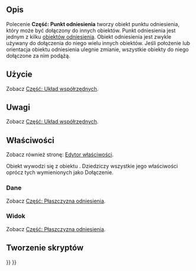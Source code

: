 <languages/>

{{Docnav/pl
|[[Part_DatumLine/pl|Część: Linia odniesienia]]
|[[Std_Group/pl|Std: Grupa]]
|[[Std_Base/pl|Std: Narzędzia standardowe]]
|IconL=Part_DatumLine.svg
|IconR=Std_Group.svg
|IconC=Freecad.svg
}}

{{GuiCommand/pl
|Name=Part DatumPoint
|Name/pl=Część: Punkt odniesienia
|Workbenches=Wszystkie
|Version=1.1
|SeeAlso=[[Part_CoordinateSystem/pl|Część: Układ współrzędnych]], [[Part_DatumPlane/pl|Część: Płaszczyzna odniesienia]], [[Part_DatumLine/pl|Część: Linia odniesienia]]
}}

<span id="Description"></span>
==Opis==

Polecenie '''Część: Punkt odniesienia''' tworzy obiekt punktu odniesienia, który może być dołączony do innych obiektów. Punkt odniesienia jest jednym z kilku [[Std_Base/pl#Utwórz_geometrie_odniesienia|obiektów odniesienia]]. Obiekt odniesienia jest zwykle używany do dołączenia do niego wielu innych obiektów. Jeśli położenie lub orientacja obiektu odniesienia ulegnie zmianie, wszystkie obiekty do niego dołączone za nim podążą.

<span id="Usage"></span>
==Użycie==

Zobacz [[Part_CoordinateSystem/pl#Użycie|Część: Układ współrzędnych]].

<span id="Notes"></span>
==Uwagi==

Zobacz [[Part_CoordinateSystem/pl#Uwagi|Część: Układ współrzędnych]].

<span id="Properties"></span>
==Właściwości==

Zobacz również stronę: [[Property_editor/pl|Edytor właściwości]].

Obiekt {{Incode|Part::DatumPoint}} wywodzi się z obiektu {{Incode|App::Point}}. Dziedziczy wszystkie jego właściwości oprócz tych wymienionych jako Dołączenie.

<span id="Data"></span>
===Dane===

Zobacz [[Part_DatumPlane/pl#Dane|Część: Płaszczyzna odniesienia]].

<span id="View"></span>
===Widok===

Zobacz [[Part_DatumPlane/pl#Widok|Część: Płaszczyzna odniesienia]].

<span id="Scripting"></span>
==Tworzenie skryptów==

{{Code|code=
import FreeCAD as App

doc = App.newDocument()
obj = doc.addObject("Part::DatumPoint", "DatumPoint")
doc.recompute()
}}


{{Docnav/pl
|[[Part_DatumLine/pl|Część: Linia odniesienia]]
|[[Std_Group/pl|Std: Grupa]]
|[[Std_Base/pl|Std: Narzędzia standardowe]]
|IconL=Part_DatumLine.svg
|IconR=Std_Group.svg
|IconC=Freecad.svg
}}

{{Std_Base_navi{{#translation:}}}}
{{Userdocnavi{{#translation:}}}}